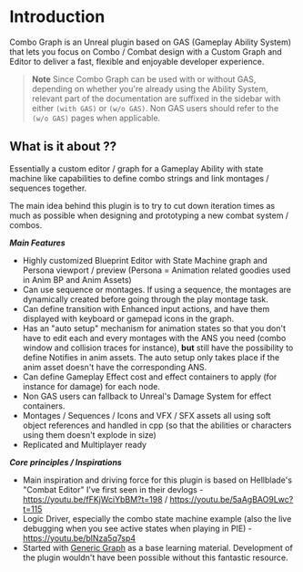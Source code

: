 # Introduction

Combo Graph is an Unreal plugin based on GAS (Gameplay Ability System) that lets you focus on Combo / Combat design with a Custom Graph and Editor to deliver a fast, flexible and enjoyable developer experience.

<div class="notes">

> **Note** Since Combo Graph can be used with or without GAS, depending on whether you're already using the Ability System, relevant part of the documentation are suffixed in the sidebar with either `(with GAS)` or `(w/o GAS)`. Non GAS users should refer to the `(w/o GAS)` pages when applicable.

</div>

## What is it about ??

Essentially a custom editor / graph for a Gameplay Ability with state machine like capabilities to define combo strings and link montages / sequences together.

The main idea behind this plugin is to try to cut down iteration times as much as possible when designing and prototyping a new combat system / combos.

***Main Features***

- Highly customized Blueprint Editor with State Machine graph and Persona viewport / preview (Persona = Animation related goodies used in Anim BP and Anim Assets)
- Can use sequence or montages. If using a sequence, the montages are dynamically created before going through the play montage task.
- Can define transition with Enhanced input actions, and have them displayed with keyboard or gamepad icons in the graph.
- Has an "auto setup" mechanism for animation states so that you don't have to edit each and every montages with the ANS you need (combo window and collision traces for instance), **but** still have the possibility to define Notifies in anim assets. The auto setup only takes place if the anim asset doesn't have the corresponding ANS.
- Can define Gameplay Effect cost and effect containers to apply (for instance for damage) for each node.
- Non GAS users can fallback to Unreal's Damage System for effect containers.
- Montages / Sequences / Icons and VFX / SFX assets all using soft object references and handled in cpp (so that the abilities or characters using them doesn't explode in size)
- Replicated and Multiplayer ready

***Core principles / Inspirations***

- Main inspiration and driving force for this plugin is based on Hellblade's "Combat Editor" I've first seen in their devlogs - https://youtu.be/fFKjWciYbBM?t=198 / https://youtu.be/5aAgBAO9Lwc?t=115
- Logic Driver, especially the combo state machine example (also the live debugging when you see active states when playing in PIE) - https://youtu.be/blNza5q7sp4
- Started with [Generic Graph]((https://github.com/jinyuliao/GenericGraph)) as a base learning material. Development of the plugin wouldn't have been possible without this fantastic resource.

<!-- 
## Features

- 📄 Highly customized Asset Editor with State Machine like graph and Persona viewport / preview 
  - (Persona = Animation related goodies used in Anim BP and Anim Assets)
- 🛣 Can use sequence or montages in the graph. 
  - If using a sequence, the montages are dynamically created before going through the play montage task (dynamic montages from sequences are great for prototyping but currently does not work properly networked).
- 🖱 Can define transition using Enhanced input actions
  - and have them displayed with keyboard or gamepad icons in the graph.
- 🥇Has an "auto setup" mechanism for animation notify states.
  - so that you don't have to edit each and every montages with the ANS you need (combo window and collision traces for instance), but still have the possibility to define Notifies in anim assets. The auto setup only takes place if the anim asset doesn't have the corresponding ANS.
- ⚡️ Can define GE cost and effect containers to apply (for instance for damage) for each node.
- ⚡️ Can define Gameplay Cues containers to apply (for instance SFX / VFX for hit impacts) for each node.
- 📝 Montages / Sequences / Icons all using soft object references and handled in cpp 
  - (so that the abilities or characters using them doesn't explode in size)
- 🥇Replicated and Multiplayer ready
- 📄 Easy to use, even for non GAS users
- and much more 🔥
 -->
